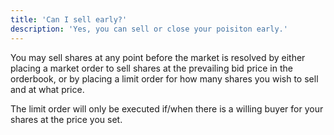 ```yaml
---
title: 'Can I sell early?'
description: 'Yes, you can sell or close your poisiton early.'
---
```

You may sell shares at any point before the market is resolved by either placing a market order to sell shares at the prevailing bid price in the orderbook, or by placing a limit order for how many shares you wish to sell and at what price.

 The limit order will only be executed if/when there is a willing buyer for your shares at the price you set.
